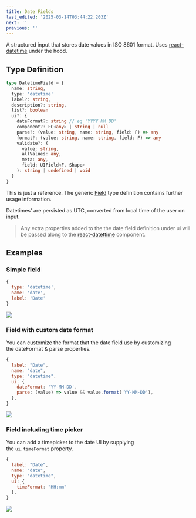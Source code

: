 ```yaml
---
title: Date Fields
last_edited: '2025-03-14T03:44:22.203Z'
next: ''
previous: ''
---
```


A structured input that stores date values in ISO 8601 format. Uses [react-datetime](https://www.npmjs.com/package/react-datetime) under the hood.

## Type Definition

```ts
type DatetimeField = {
  name: string,
  type: 'datetime'
  label?: string,
  description?: string,
  list?: boolean
  ui?: {
    dateFormat?: string // eg 'YYYY MM DD'
    component?: FC<any> | string | null
    parse?: (value: string, name: string, field: F) => any
    format?: (value: string, name: string, field: F) => any
    validate?: (
      value: string,
      allValues: any,
      meta: any,
      field: UIField<F, Shape>
    ): string | undefined | void
  }
}
```

This is just a reference. The generic [Field](http://localhost:3000/docs/reference/fields) type definition contains further usage information.

Datetimes' are persisted as UTC, converted from local time of the user on input.

> Any extra properties added to the the date field definition under ui will be passed along to the [react-datettime](https://www.npmjs.com/package/react-datetime) component.

## Examples

### Simple field

```javascript
{
  type: 'datetime',
  name: 'date',
  label: 'Date'
}
```

![](/img/docs/reference/date.png)

### Field with custom date format

You can customize the format that the date field use by customizing the dateFormat & parse properties.

```javascript
{
  label: "Date",
  name: "date",
  type: "datetime",
  ui: {
    dateFormat: 'YY-MM-DD',
    parse: (value) => value && value.format('YY-MM-DD'),
  },
}
```

![](/img/docs/reference/date2.png)

### Field including time picker

You can add a timepicker to the date UI by supplying the `ui.timeFormat` property.

```javascript
{
  label: "Date",
  name: "date",
  type: "datetime",
  ui: {
    timeFormat: "HH:mm"
  },
}
```

![](/img/docs/reference/date3.png)
